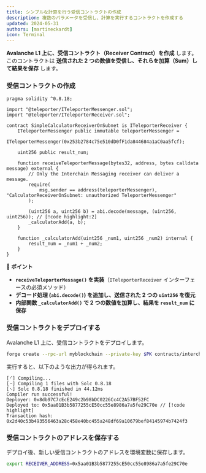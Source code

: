 ```yaml
---
title: シンプルな計算を行う受信コントラクトの作成
description: 複数のパラメータを受信し、計算を実行するコントラクトを作成する  
updated: 2024-05-31  
authors: [martineckardt]  
icon: Terminal  
---
```



**Avalanche L1 上に、受信コントラクト（Receiver Contract）を作成** します。  
このコントラクトは **送信された 2 つの数値を受信し、それらを加算（Sum）して結果を保存** します。  

<Steps>  

<Step>  

### **受信コントラクトの作成**  

```solidity title="src/02a-encoding-multiple-paramters/SimpleCalculatorReceiverOnSubnet.sol"
pragma solidity ^0.8.18;

import "@teleporter/ITeleporterMessenger.sol";
import "@teleporter/ITeleporterReceiver.sol";

contract SimpleCalculatorReceiverOnSubnet is ITeleporterReceiver {
    ITeleporterMessenger public immutable teleporterMessenger =
        ITeleporterMessenger(0x253b2784c75e510dD0fF1da844684a1aC0aa5fcf);

    uint256 public result_num;

    function receiveTeleporterMessage(bytes32, address, bytes calldata message) external {
        // Only the Interchain Messaging receiver can deliver a message.
        require(
            msg.sender == address(teleporterMessenger), "CalculatorReceiverOnSubnet: unauthorized TeleporterMessenger"
        );

        (uint256 a, uint256 b) = abi.decode(message, (uint256, uint256)); // [!code highlight:2]
        _calculatorAdd(a, b);
    }

    function _calculatorAdd(uint256 _num1, uint256 _num2) internal {
        result_num = _num1 + _num2;
    }
}
```

**📌 ポイント**  
- **`receiveTeleporterMessage()` を実装**（`ITeleporterReceiver` インターフェースの必須メソッド）  
- **デコード処理 (`abi.decode()`) を追加し、送信された 2 つの `uint256` を復元**  
- **内部関数 `_calculatorAdd()` で 2 つの数値を加算し、結果を `result_num` に保存**  

</Step>  

<Step>  

### **受信コントラクトをデプロイする**  

Avalanche L1 上に、受信コントラクトをデプロイします。  

```bash
forge create --rpc-url myblockchain --private-key $PK contracts/interchain-messaging/invoking-functions/SimpleCalculatorReceiverOnSubnet.sol:SimpleCalculatorReceiverOnSubnet
```

実行すると、以下のような出力が得られます。  

```
[⠊] Compiling...
[⠒] Compiling 1 files with Solc 0.8.18
[⠢] Solc 0.8.18 finished in 44.12ms
Compiler run successful!
Deployer: 0x8db97C7cEcE249c2b98bDC0226Cc4C2A57BF52FC
Deployed to: 0x5aa01B3b5877255cE50cc55e8986a7a5fe29C70e // [!code highlight]
Transaction hash: 0x2d40c53b493556463a28c458e40bc455a248df69a10679bef84145974b7424f3
```

</Step>  

<Step>  

### **受信コントラクトのアドレスを保存する**  

デプロイ後、新しい受信コントラクトのアドレスを環境変数に保存します。  

```bash
export RECEIVER_ADDRESS=0x5aa01B3b5877255cE50cc55e8986a7a5fe29C70e
```

</Step>  

</Steps>